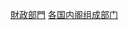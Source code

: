 {{Catnav|頁面分類|地理|国家|按國家分類|各國財政}}
{{Catnav|頁面分類|各種主題的頁面分類|按國家分類|各國財政}}

[[Category:財政部門|]]
[[Category:各国内阁组成部门|]]